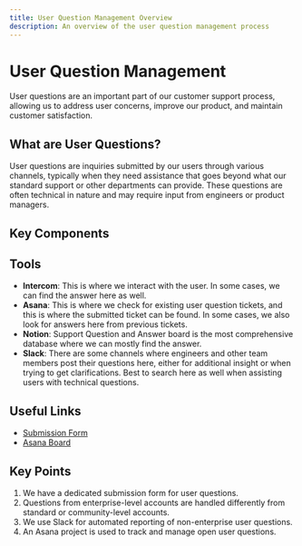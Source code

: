 ```yaml
---
title: User Question Management Overview
description: An overview of the user question management process
---
```

# User Question Management

User questions are an important part of our customer support process, allowing us to address user concerns, improve our product, and maintain customer satisfaction.


## What are User Questions?

User questions are inquiries submitted by our users through various channels, typically when they need assistance that goes beyond what our standard support or other departments can provide. These questions are often technical in nature and may require input from engineers or product managers.

## Key Components

<CardGrid>
  <LinkCard 
    title="Submission Process" 
    href="/sop/user-question-management/submission-process/"
    description="Learn about how users submit questions and how they are processed." 
  />
  <LinkCard 
    title="Handling Process" 
    href="/sop/user-question-management/handling-process/"
    description="Understand how we handle and respond to user questions." 
  />
  <LinkCard 
    title="Asana Project Management" 
    href="/sop/user-question-management/asana-project-management/"
    description="Learn how we track and manage questions in Asana." 
  />
</CardGrid>

## Tools

- **Intercom**: This is where we interact with the user. In some cases, we can find the answer here as well.
- **Asana**: This is where we check for existing user question tickets, and this is where the submitted ticket can be found. In some cases, we also look for answers here from previous tickets.
- **Notion**: Support Question and Answer board is the most comprehensive database where we can mostly find the answer.
- **Slack**: There are some channels where engineers and other team members post their questions here, either for additional insight or when trying to get clarifications. Best to search here as well when assisting users with technical questions.

## Useful Links

- [Submission Form](https://form.asana.com/?k=fDPGL72ImZRT8haQt0Mwdg&d=1126683767705082)
- [Asana Board](https://app.asana.com/0/1202302358229231/list)

<LinkCard title="Asana Guide" href="/tools/asana/" description="Learn how we use Asana for task and project management." />
<LinkCard title="Intercom Guide" href="/tools/intercom/" description="Understand how to manage conversations in Intercom." />
<LinkCard title="Slack Guide" href="/tools/slack/" description="Communicate effectively using Slack." />

## Key Points

1. We have a dedicated submission form for user questions.
2. Questions from enterprise-level accounts are handled differently from standard or community-level accounts.
3. We use Slack for automated reporting of non-enterprise user questions.
4. An Asana project is used to track and manage open user questions.

